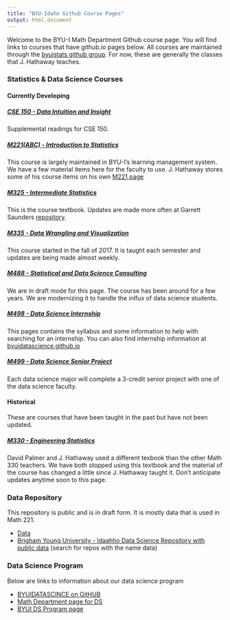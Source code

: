 ```yaml
---
title: "BYU-Idaho Github Course Pages"
output: html_document
---
```


Welcome to the BYU-I Math Department Github course page.  You will find links to courses that have github.io pages below.  All courses are maintained through the [byuistats github group](https://github.com/byuistats){target="blank"}. For now, these are generally the classes that J. Hathaway teaches.

### Statistics & Data Science Courses

#### Currently Developing

##### [CSE 150 - Data Intuition and Insight](https://byuistats.github.io/BYUI_CSE150_StatBook/)

Supplemental readings for CSE 150.

##### [M221(ABC) - Introduction to Statistics](http://byuistats.github.io/M221/)

This course is largely maintained in BYU-I's learning management system.  We have a few material items here for the faculty to use.  J. Hathaway stores some of his course items on his own [M221 page](https://byuistats.github.io/M221_hathaway/index.html)

##### [M325 - Intermediate Statistics](https://byuistats.github.io/Statistics-Notebook/)

This is the course textbook. Updates are made more often at Garrett Saunders [repository](https://github.com/saundersg/Statistics-Notebook).

##### [M335 - Data Wrangling and Visualization](https://byuistats.github.io/M335/)

This course started in the fall of 2017.  It is taught each semester and updates are being made almost weekly.

##### [M488 - Statistical and Data Science Consulting](https://byuistats.github.io/M488/)

We are in draft mode for this page.  The course has been around for a few years.  We are modernizing it to handle the inlfux of data science students.

##### [M498 - Data Science Internship](https://byuistats.github.io/M498R_DS/)

This pages contains the syllabus and some information to help with searching for an internship.  You can also find internship information at [byuidatascience.github.io](https://byuidatascience.github.io/internship.html)

##### [M499 - Data Science Senior Project](https://byuistats.github.io/M499R_DS/)

Each data science major will complete a 3-credit senior project with one of the data science faculty.

#### Historical

These are courses that have been taught in the past but have not been updated.

##### [M330 - Engineering Statistics](http://byuistats.github.io/M330/)

David Palmer and J. Hathaway used a different texbook than the other Math 330 teachers.  We have both stopped using this textbook and the material of the course has changed a little since J. Hathaway taught it.  Don't anticipate updates anytime soon to this page.

### Data Repository

This repository is public and is in draft form.  It is mostly data that is used in Math 221.  

* [Data](https://github.com/byuistats/data)
* [Brigham Young University - Idaahho Data Science Repository with public data](https://github.com/byuidatascience) (search for repos with the name data)

### Data Science Program 

Below are links to information about our data science program

- [BYUIDATASCINCE on GitHUB](byuidatascience.github.io)
- [Math Department page for DS](http://www.byui.edu/mathematics/student-resources/data-science)
- [BYUI DS Program page](http://www.byui.edu/catalog/#/programs/41PwqJ9RZ)
